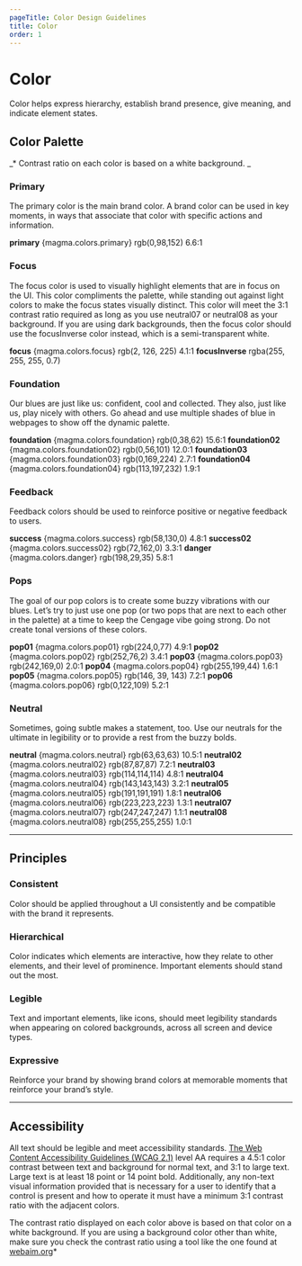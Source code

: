 ```yaml
---
pageTitle: Color Design Guidelines
title: Color
order: 1
---
```





# Color

Color helps express hierarchy, establish brand presence, give meaning, and indicate element states.

## Color Palette

_\* Contrast ratio on each color is based on a white background. _

### Primary

The primary color is the main brand color. A brand color can be used in key moments, in ways that associate that color with specific actions and information.

<div class="swatch-rows">
  <ColorSwatch color={magma.colors.primary}>
    <span>
      <strong>primary</strong>
    </span>
    <span class="color-hex">{magma.colors.primary}</span>
    <span>rgb(0,98,152)</span>
    <span>6.6:1</span>
  </ColorSwatch>
</div>

### Focus

The focus color is used to visually highlight elements that are in focus on the UI. This color compliments the palette, while standing out against light colors to make the focus states visually distinct. This color will meet the 3:1 contrast ratio required as long as you use neutral07 or neutral08 as your background.
If you are using dark backgrounds, then the focus color should use the focusInverse color instead, which is a semi-transparent white.

<div class="swatch-rows">
  <ColorSwatch color={magma.colors.focus}>
    <span>
      <strong>focus</strong>
    </span>
    <span class="color-hex">{magma.colors.focus}</span>
    <span>rgb(2, 126, 225)</span>
    <span>4.1:1</span>
  </ColorSwatch>


  <ColorSwatch color={magma.colors.focusInverse}>
    <span>
      <strong>focusInverse</strong>
    </span>
    <span>rgba(255, 255, 255, 0.7)</span>
  </ColorSwatch>
</div>


### Foundation

Our blues are just like us: confident, cool and collected. They also, just like us, play nicely with others. Go ahead and use multiple shades of blue in webpages to show off the dynamic palette.

<div class="swatch-rows">
  <ColorSwatch color={magma.colors.foundation}>
    <span>
      <strong>foundation</strong>
    </span>
    <span class="color-hex">{magma.colors.foundation}</span>
    <span>rgb(0,38,62)</span>
    <span>15.6:1</span>
  </ColorSwatch>
  <ColorSwatch color={magma.colors.foundation02}>
    <span><strong>foundation02</strong></span>
    <span class="color-hex">{magma.colors.foundation02}</span>
    <span>rgb(0,56,101)</span>
    <span>12.0:1</span>
  </ColorSwatch>


<ColorSwatch color={magma.colors.foundation03}>
  <span>
    <strong>foundation03</strong>
  </span>
  <span class="color-hex">{magma.colors.foundation03}</span>
  <span>rgb(0,169,224)</span>
  <span>2.7:1</span>
</ColorSwatch>

  <ColorSwatch color={magma.colors.foundation04}>
    <span><strong>foundation04</strong></span>
    <span class="color-hex">{magma.colors.foundation04}</span>
    <span>rgb(113,197,232)</span>
    <span>1.9:1</span>
  </ColorSwatch>
</div>


### Feedback

Feedback colors should be used to reinforce positive or negative feedback to users.

<div class="swatch-rows">
  <ColorSwatch color={magma.colors.success}>
    <span>
      <strong>success</strong>
    </span>
    <span class="color-hex">{magma.colors.success}</span>
    <span>rgb(58,130,0)</span>
    <span>4.8:1</span>
  </ColorSwatch>
  <ColorSwatch color={magma.colors.success02}>
    <span>
      <strong>success02</strong>
    </span>
    <span class="color-hex">{magma.colors.success02}</span>
    <span>rgb(72,162,0)</span>
    <span>3.3:1</span>
  </ColorSwatch>
  <ColorSwatch color={magma.colors.danger}>
    <span>
      <strong>danger</strong>
    </span>
    <span class="color-hex">{magma.colors.danger}</span>
    <span>rgb(198,29,35)</span>
    <span>5.8:1</span>
  </ColorSwatch>
</div>

### Pops

The goal of our pop colors is to create some buzzy vibrations with our blues. Let’s try to just use one pop (or two pops that are next to each other in the palette) at a time to keep the Cengage vibe going strong. Do not create tonal versions of these colors.

<div class="swatch-rows">
  <ColorSwatch color={magma.colors.pop01}>
    <span>
      <strong>pop01</strong>
    </span>
    <span class="color-hex">{magma.colors.pop01}</span>
    <span>rgb(224,0,77)</span>
    <span>4.9:1</span>
  </ColorSwatch>
  <ColorSwatch color={magma.colors.pop02}>
    <span>
      <strong>pop02</strong>
    </span>
    <span class="color-hex">{magma.colors.pop02}</span>
    <span>rgb(252,76,2)</span>
    <span>3.4:1</span>
  </ColorSwatch>
  <ColorSwatch color={magma.colors.pop03}>
    <span>
      <strong>pop03</strong>
    </span>
    <span class="color-hex">{magma.colors.pop03}</span>
    <span>rgb(242,169,0)</span>
    <span>2.0:1</span>
  </ColorSwatch>
  <ColorSwatch color={magma.colors.pop04}>
    <span>
      <strong>pop04</strong>
    </span>
    <span class="color-hex">{magma.colors.pop04}</span>
    <span>rgb(255,199,44)</span>
    <span>1.6:1</span>
  </ColorSwatch>
  <ColorSwatch color={magma.colors.pop05}>
    <span>
      <strong>pop05</strong>
    </span>
    <span class="color-hex">{magma.colors.pop05}</span>
    <span>rgb(146, 39, 143)</span>
    <span>7.2:1</span>
  </ColorSwatch>
  <ColorSwatch color={magma.colors.pop06}>
    <span>
      <strong>pop06</strong>
    </span>
    <span class="color-hex">{magma.colors.pop06}</span>
    <span>rgb(0,122,109)</span>
    <span>5.2:1</span>
  </ColorSwatch>
</div>

### Neutral

Sometimes, going subtle makes a statement, too. Use our neutrals for the ultimate in legibility or to provide a rest from the buzzy bolds.

<div class="swatch-rows">
  <ColorSwatch color={magma.colors.neutral}>
    <span>
      <strong>neutral</strong>
    </span>
    <span class="color-hex">{magma.colors.neutral}</span>
    <span>rgb(63,63,63)</span>
    <span>10.5:1</span>
  </ColorSwatch>
  <ColorSwatch color={magma.colors.neutral02}>
    <span>
      <strong>neutral02</strong>
    </span>
    <span class="color-hex">{magma.colors.neutral02}</span>
    <span>rgb(87,87,87)</span>
    <span>7.2:1</span>
  </ColorSwatch>
  <ColorSwatch color={magma.colors.neutral03}>
    <span>
      <strong>neutral03</strong>
    </span>
    <span class="color-hex">{magma.colors.neutral03}</span>
    <span>rgb(114,114,114)</span>
    <span>4.8:1</span>
  </ColorSwatch>
  <ColorSwatch color={magma.colors.neutral04}>
    <span>
      <strong>neutral04</strong>
    </span>
    <span class="color-hex">{magma.colors.neutral04}</span>
    <span>rgb(143,143,143)</span>
    <span>3.2:1</span>
  </ColorSwatch>
  <ColorSwatch color={magma.colors.neutral05}>
    <span>
      <strong>neutral05</strong>
    </span>
    <span class="color-hex">{magma.colors.neutral05}</span>
    <span>rgb(191,191,191)</span>
    <span>1.8:1</span>
  </ColorSwatch>
  <ColorSwatch color={magma.colors.neutral06}>
    <span>
      <strong>neutral06</strong>
    </span>
    <span>{magma.colors.neutral06}</span>
    <span>rgb(223,223,223)</span>
    <span>1.3:1</span>
  </ColorSwatch>
  <ColorSwatch color={magma.colors.neutral07}>
    <span>
      <strong>neutral07</strong>
    </span>
    <span class="color-hex">{magma.colors.neutral07}</span>
    <span>rgb(247,247,247)</span>
    <span>1.1:1</span>
  </ColorSwatch>
  <ColorSwatch color={magma.colors.neutral08}>
    <span>
      <strong>neutral08</strong>
    </span>
    <span class="color-hex">{magma.colors.neutral08}</span>
    <span>rgb(255,255,255)</span>
    <span>1.0:1</span>
  </ColorSwatch>
</div>

<hr class="article-divider" />

## Principles

### Consistent

Color should be applied throughout a UI consistently and be compatible with the brand it represents.

### Hierarchical

Color indicates which elements are interactive, how they relate to other elements, and their level of prominence. Important elements should stand out the most.

### Legible

Text and important elements, like icons, should meet legibility standards when appearing on colored backgrounds, across all screen and device types.

### Expressive

Reinforce your brand by showing brand colors at memorable moments that reinforce your brand’s style.

<span class="horizontal-spacer"></span>

<hr class="article-divider" />

## Accessibility

All text should be legible and meet accessibility standards. [The Web Content Accessibility Guidelines (WCAG 2.1)](https://www.w3.org/TR/WCAG21/#contrast-minimum) level AA requires a 4.5:1 color contrast between text and background for normal text, and 3:1 to large text. Large text is at least 18 point or 14 point bold. Additionally, any non-text visual information provided that is necessary for a user to identify that a control is present and how to operate it must have a minimum 3:1 contrast ratio with the adjacent colors.

The contrast ratio displayed on each color above is based on that color on a white background. If you are using a background color other than white, make sure you check the contrast ratio using a tool like the one found at [webaim.org](https://webaim.org/resources/contrastchecker/)\*

<span class="horizontal-spacer"></span>
